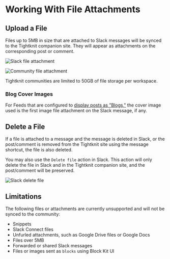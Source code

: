 
# Working With File Attachments

## Upload a File

Files up to 5MB in size that are attached to Slack messages will be synced to the Tightknit companion site.
They will appear as attachments on the corresponding post or comment.

![Slack file attachment](/basics/files-slack.png)

![Community file attachment](/basics/files-community.png)

<Callout type="info">
  Tightknit communities are limited to 50GB of file storage per workspace.
</Callout>

### Blog Cover Images

For Feeds that are configured to [display posts as "Blogs,"](../tightknit-site/post#blog) the cover image used is the first image file attachment on the Slack message, if any.

## Delete a File

If a file is attached to a message and the message is deleted in Slack, or the post/comment is removed from the Tightknit site using the message shortcut, the file is also deleted.

You may also use the `Delete file` action in Slack. This action will only delete the file in Slack and in the Tightknit companion site, and the post/comment will be preserved.

![Slack delete file](/files-slack-delete.png)

## Limitations

The following files or attachments are currently unsupported and will not be synced to the community:

- Snippets
- Slack Connect files
- Unfurled attachments, such as Google Drive files or Google Docs
- Files over 5MB
- Forwarded or shared Slack messages
- Files or images sent as `blocks` using Block Kit UI
